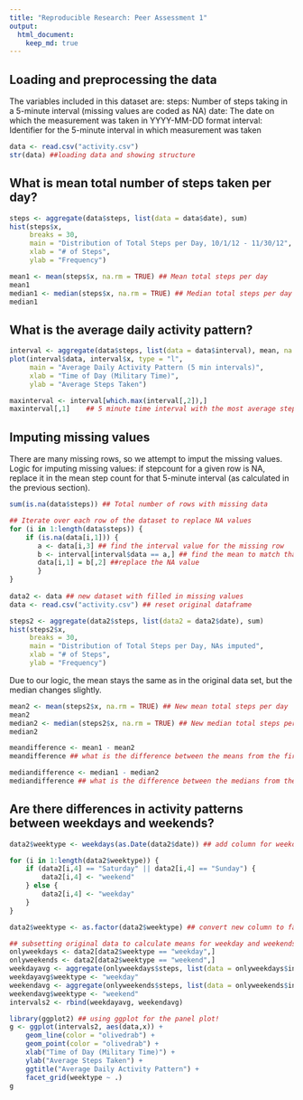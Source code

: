 ```yaml
---
title: "Reproducible Research: Peer Assessment 1"
output: 
  html_document:
    keep_md: true
---
```



## Loading and preprocessing the data

The variables included in this dataset are:
    steps: Number of steps taking in a 5-minute interval (missing values are coded as NA)
    date: The date on which the measurement was taken in YYYY-MM-DD format
    interval: Identifier for the 5-minute interval in which measurement was taken

```r
data <- read.csv("activity.csv")
str(data) ##loading data and showing structure
```

## What is mean total number of steps taken per day?

```r

steps <- aggregate(data$steps, list(data = data$date), sum)
hist(steps$x, 
     breaks = 30,
     main = "Distribution of Total Steps per Day, 10/1/12 - 11/30/12",
     xlab = "# of Steps",
     ylab = "Frequency")

mean1 <- mean(steps$x, na.rm = TRUE) ## Mean total steps per day
mean1
median1 <- median(steps$x, na.rm = TRUE) ## Median total steps per day
median1

```
    
## What is the average daily activity pattern?

```r

interval <- aggregate(data$steps, list(data = data$interval), mean, na.rm = TRUE)
plot(interval$data, interval$x, type = "l",
     main = "Average Daily Activity Pattern (5 min intervals)",
     xlab = "Time of Day (Military Time)",
     ylab = "Average Steps Taken")

maxinterval <- interval[which.max(interval[,2]),]
maxinterval[,1]    ## 5 minute time interval with the most average steps

```

## Imputing missing values

There are many missing rows, so we attempt to imput the missing values. Logic for imputing missing values: if stepcount for a given row is NA, replace it in the mean step count for that 5-minute interval (as calculated in the previous section).

```r

sum(is.na(data$steps)) ## Total number of rows with missing data

## Iterate over each row of the dataset to replace NA values
for (i in 1:length(data$steps)) {                                
    if (is.na(data[i,1])) {
       a <- data[i,3] ## find the interval value for the missing row
       b <- interval[interval$data == a,] ## find the mean to match that interval value
       data[i,1] = b[,2] ##replace the NA value
       }
}
 
data2 <- data ## new dataset with filled in missing values
data <- read.csv("activity.csv") ## reset original dataframe

steps2 <- aggregate(data2$steps, list(data2 = data2$date), sum)
hist(steps2$x, 
     breaks = 30,
     main = "Distribution of Total Steps per Day, NAs imputed",
     xlab = "# of Steps",
     ylab = "Frequency")
```

Due to our logic, the mean stays the same as in the original data set, but the median changes slightly.

```r

mean2 <- mean(steps2$x, na.rm = TRUE) ## New mean total steps per day
mean2
median2 <- median(steps2$x, na.rm = TRUE) ## New median total steps per day
median2

meandifference <- mean1 - mean2
meandifference ## what is the difference between the means from the first and second data sets?

mediandifference <- median1 - median2
mediandifference ## what is the difference between the medians from the first and second data sets?

```

## Are there differences in activity patterns between weekdays and weekends?

```r
data2$weektype <- weekdays(as.Date(data2$date)) ## add column for weekday vs. weekend

for (i in 1:length(data2$weektype)) {                                
    if (data2[i,4] == "Saturday" || data2[i,4] == "Sunday") {
        data2[i,4] <- "weekend"
    } else {
        data2[i,4] <- "weekday"
    }
}

data2$weektype <- as.factor(data2$weektype) ## convert new column to factor

## subsetting original data to calculate means for weekday and weekends, then recombining with rbind
onlyweekdays <- data2[data2$weektype == "weekday",]
onlyweekends <- data2[data2$weektype == "weekend",]
weekdayavg <- aggregate(onlyweekdays$steps, list(data = onlyweekdays$interval), mean)
weekdayavg$weektype <- "weekday"
weekendavg <- aggregate(onlyweekends$steps, list(data = onlyweekends$interval), mean)
weekendavg$weektype <- "weekend"
intervals2 <- rbind(weekdayavg, weekendavg)

library(ggplot2) ## using ggplot for the panel plot!
g <- ggplot(intervals2, aes(data,x)) + 
    geom_line(color = "olivedrab") + 
    geom_point(color = "olivedrab") +
    xlab("Time of Day (Military Time)") + 
    ylab("Average Steps Taken") +
    ggtitle("Average Daily Activity Pattern") + 
    facet_grid(weektype ~ .) 
g

```
